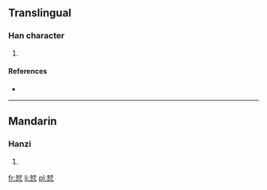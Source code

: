 ==Translingual==

===Han character===
{{Han char|rn=61|rad=心|as=06|sn=10|four=|canj=女木心 (VDP)}}

# {{defn|Han|sort=心06}}

====References====
* {{Han ref|kx=0384.060|dkj=10550|dj=0714.240|hdz=42293.100|uh=604F|ud=24655}}

----

==Mandarin==

===Hanzi===
{{cmn-hanzi|pin=[[hǎo]] ([[hao3]])|wg=hao<sup>3</sup>}}

# {{defn|lang=cmn|sort=心06}}

[[fr:恏]]
[[li:恏]]
[[pl:恏]]